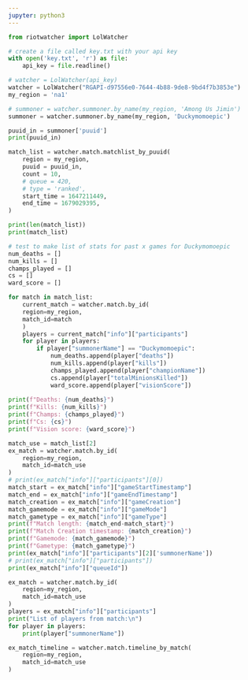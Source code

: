 ```yaml
---
jupyter: python3
---
```


```python
from riotwatcher import LolWatcher
```

```python
# create a file called key.txt with your api key
with open('key.txt', 'r') as file:
    api_key = file.readline()

# watcher = LolWatcher(api_key)
watcher = LolWatcher("RGAPI-d97556e0-7644-4b88-9de8-9bd4f7b3853e")
my_region = 'na1'

# summoner = watcher.summoner.by_name(my_region, 'Among Us Jimin')
summoner = watcher.summoner.by_name(my_region, 'Duckymomoepic')
```

```python
puuid_in = summoner['puuid']
print(puuid_in)
```

```python
match_list = watcher.match.matchlist_by_puuid(
    region = my_region,
    puuid = puuid_in,
    count = 10,
    # queue = 420,
    # type = 'ranked',
    start_time = 1647211449,
    end_time = 1679029395,
)

print(len(match_list))
print(match_list)
```

```python
# test to make list of stats for past x games for Duckymomoepic
num_deaths = []
num_kills = []
champs_played = []                                                                                                                                                                                                                                                                                                                                                                                                                                                                                                  
cs = []
ward_score = []

for match in match_list:
    current_match = watcher.match.by_id(
    region=my_region,
    match_id=match
    )
    players = current_match["info"]["participants"]
    for player in players:
        if player["summonerName"] == "Duckymomoepic":
            num_deaths.append(player["deaths"])
            num_kills.append(player["kills"])
            champs_played.append(player["championName"])
            cs.append(player["totalMinionsKilled"])
            ward_score.append(player["visionScore"])
            
print(f"Deaths: {num_deaths}")
print(f"Kills: {num_kills}")
print(f"Champs: {champs_played}")
print(f"Cs: {cs}")
print(f"Vision score: {ward_score}")
```

```python
match_use = match_list[2]
ex_match = watcher.match.by_id(
    region=my_region,
    match_id=match_use
)
# print(ex_match["info"]["participants"][0])
match_start = ex_match["info"]["gameStartTimestamp"]
match_end = ex_match["info"]["gameEndTimestamp"]
match_creation = ex_match["info"]["gameCreation"]
match_gamemode = ex_match["info"]["gameMode"]
match_gametype = ex_match["info"]["gameType"]
print(f"Match length: {match_end-match_start}")
print(f"Match Creation timestamp: {match_creation}")
print(f"Gamemode: {match_gamemode}")
print(f"Gametype: {match_gametype}")
print(ex_match["info"]["participants"][2]['summonerName'])
# print(ex_match["info"]["participants"])
print(ex_match["info"]["queueId"])
```

```python
ex_match = watcher.match.by_id(
    region=my_region,
    match_id=match_use
)
players = ex_match["info"]["participants"]
print("List of players from match:\n")
for player in players:
    print(player["summonerName"])
```

```python
ex_match_timeline = watcher.match.timeline_by_match(
    region=my_region,
    match_id=match_use
)
```

